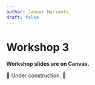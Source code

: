 ```yaml
---
author: Januar Harianto
draft: false
---
```


# Workshop 3 {-}

**Workshop slides are on Canvas.**

🚧 Under construction. 🚧
